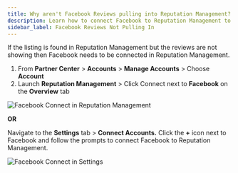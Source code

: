```yaml
---
title: Why aren't Facebook Reviews pulling into Reputation Management?
description: Learn how to connect Facebook to Reputation Management to pull in Facebook reviews.
sidebar_label: Facebook Reviews Not Pulling In
---
```


If the listing is found in Reputation Management but the reviews are not showing then Facebook needs to be connected in Reputation Management. 

1. From **Partner Center** > **Accounts** > **Manage Accounts** > Choose **Account**
2. Launch **Reputation Management** > Click Connect next to **Facebook** on the **Overview** tab 

![Facebook Connect in Reputation Management](./img/facebook-reviews-connect.jpg)

**OR**

Navigate to the **Settings** tab > **Connect Accounts.** Click the **+** icon next to Facebook and follow the prompts to connect Facebook to Reputation Management.

![Facebook Connect in Settings](./img/facebook-reviews-settings.jpg)